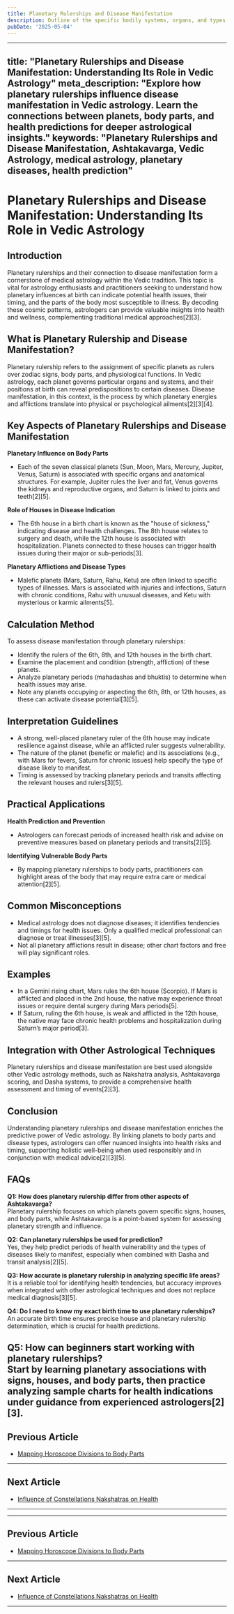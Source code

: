 ```yaml
---
title: Planetary Rulerships and Disease Manifestation
description: Outline of the specific bodily systems, organs, and types of diseases associated with each planet (Sun, Moon, Mars, Mercury, Venus, Jupiter, Saturn, Rahu, Ketu). Each planet has jurisdiction over certain parts of the body and an inherent tendency to produce diseases, indicating their area of effect on the body and nature will help point to potential illnesses. Diseases are generally originated by a combination of the effect of several planets on the Jataka’s relevant bhavas.
pubDate: '2025-05-04'
---
```


---
title: "Planetary Rulerships and Disease Manifestation: Understanding Its Role in Vedic Astrology"
meta_description: "Explore how planetary rulerships influence disease manifestation in Vedic astrology. Learn the connections between planets, body parts, and health predictions for deeper astrological insights."
keywords: "Planetary Rulerships and Disease Manifestation, Ashtakavarga, Vedic Astrology, medical astrology, planetary diseases, health prediction"
---

# Planetary Rulerships and Disease Manifestation: Understanding Its Role in Vedic Astrology

## Introduction

Planetary rulerships and their connection to disease manifestation form a cornerstone of medical astrology within the Vedic tradition. This topic is vital for astrology enthusiasts and practitioners seeking to understand how planetary influences at birth can indicate potential health issues, their timing, and the parts of the body most susceptible to illness. By decoding these cosmic patterns, astrologers can provide valuable insights into health and wellness, complementing traditional medical approaches[2][3].

## What is Planetary Rulership and Disease Manifestation?

Planetary rulership refers to the assignment of specific planets as rulers over zodiac signs, body parts, and physiological functions. In Vedic astrology, each planet governs particular organs and systems, and their positions at birth can reveal predispositions to certain diseases. Disease manifestation, in this context, is the process by which planetary energies and afflictions translate into physical or psychological ailments[2][3][4].

## Key Aspects of Planetary Rulerships and Disease Manifestation

**Planetary Influence on Body Parts**

- Each of the seven classical planets (Sun, Moon, Mars, Mercury, Jupiter, Venus, Saturn) is associated with specific organs and anatomical structures. For example, Jupiter rules the liver and fat, Venus governs the kidneys and reproductive organs, and Saturn is linked to joints and teeth[2][5].

**Role of Houses in Disease Indication**

- The 6th house in a birth chart is known as the "house of sickness," indicating disease and health challenges. The 8th house relates to surgery and death, while the 12th house is associated with hospitalization. Planets connected to these houses can trigger health issues during their major or sub-periods[3].

**Planetary Afflictions and Disease Types**

- Malefic planets (Mars, Saturn, Rahu, Ketu) are often linked to specific types of illnesses. Mars is associated with injuries and infections, Saturn with chronic conditions, Rahu with unusual diseases, and Ketu with mysterious or karmic ailments[5].

## Calculation Method

To assess disease manifestation through planetary rulerships:

- Identify the rulers of the 6th, 8th, and 12th houses in the birth chart.
- Examine the placement and condition (strength, affliction) of these planets.
- Analyze planetary periods (mahadashas and bhuktis) to determine when health issues may arise.
- Note any planets occupying or aspecting the 6th, 8th, or 12th houses, as these can activate disease potential[3][5].

## Interpretation Guidelines

- A strong, well-placed planetary ruler of the 6th house may indicate resilience against disease, while an afflicted ruler suggests vulnerability.
- The nature of the planet (benefic or malefic) and its associations (e.g., with Mars for fevers, Saturn for chronic issues) help specify the type of disease likely to manifest.
- Timing is assessed by tracking planetary periods and transits affecting the relevant houses and rulers[3][5].

## Practical Applications

**Health Prediction and Prevention**

- Astrologers can forecast periods of increased health risk and advise on preventive measures based on planetary periods and transits[2][5].

**Identifying Vulnerable Body Parts**

- By mapping planetary rulerships to body parts, practitioners can highlight areas of the body that may require extra care or medical attention[2][5].

## Common Misconceptions

- Medical astrology does not diagnose diseases; it identifies tendencies and timings for health issues. Only a qualified medical professional can diagnose or treat illnesses[3][5].
- Not all planetary afflictions result in disease; other chart factors and free will play significant roles.

## Examples

- In a Gemini rising chart, Mars rules the 6th house (Scorpio). If Mars is afflicted and placed in the 2nd house, the native may experience throat issues or require dental surgery during Mars periods[5].
- If Saturn, ruling the 6th house, is weak and afflicted in the 12th house, the native may face chronic health problems and hospitalization during Saturn’s major period[3].

## Integration with Other Astrological Techniques

Planetary rulerships and disease manifestation are best used alongside other Vedic astrology methods, such as Nakshatra analysis, Ashtakavarga scoring, and Dasha systems, to provide a comprehensive health assessment and timing of events[2][3].

## Conclusion

Understanding planetary rulerships and disease manifestation enriches the predictive power of Vedic astrology. By linking planets to body parts and disease types, astrologers can offer nuanced insights into health risks and timing, supporting holistic well-being when used responsibly and in conjunction with medical advice[2][3][5].

## FAQs

**Q1: How does planetary rulership differ from other aspects of Ashtakavarga?**  
Planetary rulership focuses on which planets govern specific signs, houses, and body parts, while Ashtakavarga is a point-based system for assessing planetary strength and influence.

**Q2: Can planetary rulerships be used for prediction?**  
Yes, they help predict periods of health vulnerability and the types of diseases likely to manifest, especially when combined with Dasha and transit analysis[2][5].

**Q3: How accurate is planetary rulership in analyzing specific life areas?**  
It is a reliable tool for identifying health tendencies, but accuracy improves when integrated with other astrological techniques and does not replace medical diagnosis[3][5].

**Q4: Do I need to know my exact birth time to use planetary rulerships?**  
An accurate birth time ensures precise house and planetary rulership determination, which is crucial for health predictions.

**Q5: How can beginners start working with planetary rulerships?**  
Start by learning planetary associations with signs, houses, and body parts, then practice analyzing sample charts for health indications under guidance from experienced astrologers[2][3].
---

## Previous Article
- [Mapping Horoscope Divisions to Body Parts](190104_Mapping_Horoscope_Divisions_to_Body_Parts.mdx)

---

## Next Article
- [Influence of Constellations Nakshatras on Health](190106_Influence_of_Constellations_Nakshatras_on_Health.mdx)

---
---

## Previous Article
- [Mapping Horoscope Divisions to Body Parts](190104_Mapping_Horoscope_Divisions_to_Body_Parts.mdx)

---

## Next Article
- [Influence of Constellations Nakshatras on Health](190106_Influence_of_Constellations_Nakshatras_on_Health.mdx)

---
